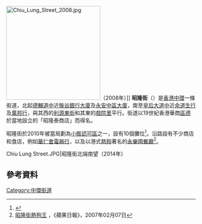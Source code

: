 {{Infobox Hong Kong Road
|   中文街道名稱    =  昭隆街
|   英文街道名稱    =  Chiu Lung Street
|   圖片        =  File:Chiu Lung Street 201702.jpg
|   圖片說明    =  昭隆街內的商店（南端）
|   路段總長度  =  0.2
|   車速限制    =  0
|   行車線數量  =  
|   所在地區    =  [[中西區_(香港)|中西區]][[中環|中環]]
|   起點        =  [[德輔道中|德輔道中]]
|   終點        =  [[皇后大道中|皇后大道中]]
|   通車日期    = 19世紀
}}
[[File:Chiu_Lung_Street_2008.jpg|250px]]（2008年）]]
'''昭隆街'''（{{lang-en|Chiu Lung Street}}）是[[香港|香港]][[中環|中環]]一條街道，北起[[德輔道中|德輔道中]]近[[盤谷銀行大廈|盤谷銀行大廈]]及[[永安中區大廈|永安中區大廈]]，南至[[皇后大道中|皇后大道中]]近[[余道生行|余道生行]]及[[萬邦行|萬邦行]]，與其西的[[利源東街|利源東街]]和其東的[[戲院里|戲院里]]平行。街道以19世紀香港華商[[區德|區德]]於當地設立的「昭隆泰商店」而得名。

昭隆街於2010年被當局劃為[[小販認可區|小販認可區]]之一，設有10個攤位<ref>{{Cite web |url=http://www.legco.gov.hk/yr09-10/chinese/subleg/brief/88_brf.pdf |title=立法會參考資料摘要：《公眾衞生及市政條例》(第 132 章) 《2010 年小販(認可區)宣布》 |access-date=2013-06-08 |archive-date=2020-09-26 |archive-url=https://web.archive.org/web/20200926001112/https://www.legco.gov.hk/yr09-10/chinese/subleg/brief/88_brf.pdf |dead-url=no }}</ref>。沿路設有不少商店和食店，例如[[華仁會電器行|華仁會電器行]]，以及以港式[[熱狗|熱狗]]著名的[[永樂園餐廳|永樂園餐廳]]<ref>[http://hk.apple.nextmedia.com/supplement/columnist/art/20070207/6791176 昭隆街熱狗王] {{Wayback|url=http://hk.apple.nextmedia.com/supplement/columnist/art/20070207/6791176 |date=20170312010233 }}，《蘋果日報》，2007年02月07日</ref>。
<gallery>
Chiu Lung Street.JPG|昭隆街北端南望（2014年）
</gallery>

==參考資料==
{{reflist}}

{{commonscat|Chiu Lung Street}}

[[Category:中環街道|Category:中環街道]]